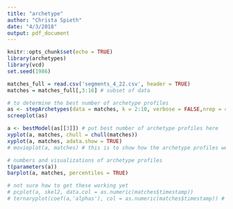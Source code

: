 ```yaml
---
title: "archetype"
author: "Christa Spieth"
date: "4/3/2018"
output: pdf_document
---
```


```r
knitr::opts_chunk$set(echo = TRUE)
library(archetypes)
library(vcd)
set.seed(1986)
```


```r
matches_full = read.csv('segments_4_22.csv', header = TRUE)
matches = matches_full[,3:16] # subset of data
```

```r
# to determine the best number of archetype profiles
as <- stepArchetypes(data = matches, k = 2:10, verbose = FALSE,nrep = 4)
screeplot(as)
```

```r
a <- bestModel(as[[3]]) # put best number of archetype profiles here
xyplot(a, matches, chull = chull(matches))
xyplot(a, matches, adata.show = TRUE)
# movieplot(a, matches) # this is to show how the archetype profiles were fitted
```

```r
# numbers and visualizations of archetype profiles
t(parameters(a))
barplot(a, matches, percentiles = TRUE)

# not sure how to get these working yet
# pcplot(a, skel2, data.col = as.numeric(matches$timestamp))
# ternaryplot(coef(a,'alphas'), col = as.numeric(matches$timestamp)) # uses library(vcd)
```

